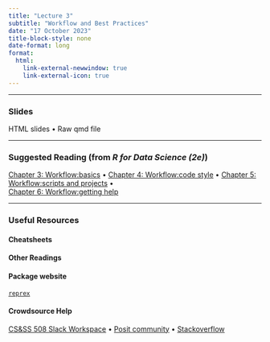 ```yaml
---
title: "Lecture 3"
subtitle: "Workflow and Best Practices"
date: "17 October 2023"
title-block-style: none
date-format: long        
format:
  html:
    link-external-newwindow: true
    link-external-icon: true
---
```

---

### Slides 

HTML slides • Raw qmd file

---

### Suggested Reading (from *R for Data Science (2e)*)
[Chapter 3: Workflow:basics](https://r4ds.hadley.nz/workflow-basics) •
[Chapter 4: Workflow:code style](https://r4ds.hadley.nz/workflow-style) •
[Chapter 5: Workflow:scripts and projects](https://r4ds.hadley.nz/workflow-scripts) •
\
[Chapter 6: Workflow:getting help](https://r4ds.hadley.nz/workflow-help) 

---

### Useful Resources

#### Cheatsheets

#### Other Readings

#### Package website
[`reprex`](https://reprex.tidyverse.org/index.html)


#### Crowdsource Help

[CS&SS 508 Slack Workspace](https://csss-508-fall-2023.slack.com/) • [Posit community](https://community.rstudio.com/) • [Stackoverflow](https://stackoverflow.com/)
